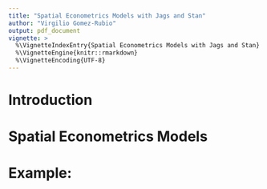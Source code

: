 ```yaml
---
title: "Spatial Econometrics Models with Jags and Stan"
author: "Virgilio Gomez-Rubio"
output: pdf_document
vignette: >
  %\VignetteIndexEntry{Spatial Econometrics Models with Jags and Stan}
  %\VignetteEngine{knitr::rmarkdown}
  %\VignetteEncoding{UTF-8}
---
```


# Introduction

# Spatial Econometrics Models


# Example: 



